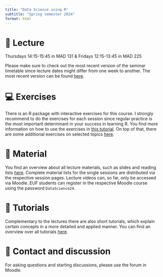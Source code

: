 ```yaml
---
title: "Data Science using R"
subtitle: "Spring semester 2024"
format: html
---
```


<!---
::: {.callout-important collapse=false}
## 📢 Important

(12/03/2023)

- [🗓️ Week 01 lecture material](/2024Spring/weeks/week01/page.qmd) is now available!

:::

--->

# 📍 Lecture

Thursdays 14:15-15:45 in MAD 131 &
Fridays 12:15-13:45 in MAD 225

Please make sure to check out the most recent version of the seminar timetable 
since lecture dates might differ from one week to another. 
The most recent version can be found [here](/2024Spring/material/timetable.qmd).

# 💻 Exercises

There is an R package with interactive exercises for this course.
I strongly recommend to do the exercises for each session since regular 
practice is the most important determinant in your success in learning R.
You find more information on how to use the exercises in 
[this tutorial](/2024Spring/tutorials/using-exercises/).
On top of that, there are some additional exercises on selected topics
[here](/2024Spring/exercises.qmd).

# 📂 Material

You find an overview about all lecture materials, such as slides and
reading lists [here](/2024Spring/material/).
Complete material lists for the single sessions are distributed via the 
respective session pages.
Lecture videos can, so far, only be accessed via Moodle. EUF students can
register in the respective Moodle course using the password `DataScience24`.

# 📖 Tutorials

Complementary to the lectures there are also short tutorials, 
which explain certain concepts in a more detailed and applied manner.
You can find an overview over all tutorials [here](/2024Spring/tutorials.qmd).

# 💌 Contact and discussion

For asking questions and starting discussions, please use the forum in Moodle.

<!---
# 💻 Class Groups

::: {style="display:inline-block;width: 28.5%;border-style: dotted;border-width: 1px;border-color: &quot;#fefefe&quot;; margin:1%;padding:1.5%;background-color:#fafafa"}
**Group 01**

- 📆 Mondays
- ⌚ 09:00 - 10:30
- 📍 
- 🧑‍🏫 _TA_NAME_
:::

::: {style="display:inline-block;width: 28.5%;border-style: dotted;border-width: 1px;border-color: &quot;#fefefe&quot;; margin:1%;padding:1.5%;background-color:#fafafa"}
**Group 02**

            
- 📆 Mondays
- ⌚ 10:30 - 12:00
- 📍 
- 🧑‍🏫 _TA_NAME_
            
:::

::: {style="display:inline-block;width: 28.5%;border-style: dotted;border-width: 1px;border-color: &quot;#fefefe&quot;; margin:1%;padding:1.5%;background-color:#fafafa"}
**Group 03**

- 📆 Fridays
- ⌚ 16:00 - 17:30
- 📍 
- 🧑‍🏫 _TA_NAME_
:::

--->
